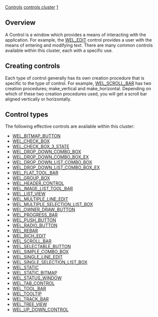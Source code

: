 [[Property:title|Controls]]
[[Property:link_title|controls cluster]]
[[Property:weight|1]]
==Overview==

A Control is a window which provides a means of interacting with the application. For example, the [[ref:libraries/wel/reference/wel_edit_chart|WEL_EDIT]]  control provides a user with the means of entering and modifying text. There are many common controls available within this cluster, each with a specific use.

{{note| '''Note:''' Each control inherits from [[ref:libraries/wel/reference/wel_control_chart|WEL_CONTROL]]  which is a descendent of [[ref:libraries/wel/reference/wel_window_chart|WEL_WINDOW]]  This provides the control with a large number of general features (including full window functionality). Each control also provides its own feature set which give access to specific properties of that control. }}

==Creating controls==

Each type of control generally has its own creation procedure that is specific to the type of control. For example, [[ref:libraries/wel/reference/wel_scroll_bar_chart|WEL_SCROLL_BAR]]  has two creation procedures; make_vertical and make_horizontal. Depending on which of these two creation procedures used, you will get a scroll bar aligned vertically or horizontally. 

==Control types==

The following effective controls are available within this cluster:
* [[ref:libraries/wel/reference/wel_bitmap_button_chart|WEL_BITMAP_BUTTON]] 
*  [[WEL_CHECKBOX|WEL_CHECK_BOX]]  
*  [[WEL_CHECK_BOX_3_STATE|WEL_CHECK_BOX_3_STATE]]  
* [[ref:libraries/wel/reference/wel_drop_down_combo_box_chart|WEL_DROP_DOWN_COMBO_BOX]] 
* [[ref:libraries/wel/reference/wel_drop_down_combo_box_ex_chart|WEL_DROP_DOWN_COMBO_BOX_EX]] 
* [[ref:libraries/wel/reference/wel_drop_down_list_combo_box_chart|WEL_DROP_DOWN_LIST_COMBO_BOX]] 
* [[ref:libraries/wel/reference/wel_drop_down_list_combo_box_ex_chart|WEL_DROP_DOWN_LIST_COMBO_BOX_EX]] 
* [[ref:libraries/wel/reference/wel_flat_tool_bar_chart|WEL_FLAT_TOOL_BAR]] 
*  [[WEL_GROUP_BOX|WEL_GROUP_BOX]]  
* [[ref:libraries/wel/reference/wel_header_control_chart|WEL_HEADER_CONTROL]] 
* [[ref:libraries/wel/reference/wel_imagelist_tool_bar_chart|WEL_IMAGE_LIST_TOOL_BAR]] 
*  [[WEL_LIST_VIEW|WEL_LIST_VIEW]]  
*  [[WEL_MULTIPLE_LINE_EDIT|WEL_MULTIPLE_LINE_EDIT]]  
*  [[WEL_MULTIPLE_SELECTION_LIST_BOX|WEL_MULTIPLE_SELECTION_LIST_BOX]]  
* [[ref:libraries/wel/reference/wel_owner_draw_button_chart|WEL_OWNER_DRAW_BUTTON]] 
*  [[WEL_PROGRESS_BAR|WEL_PROGRESS_BAR]]  
*  [[WEL_PUSH_BUTTON|WEL_PUSH_BUTTON]]  
*  [[WEL_RADIO_BUTTON|WEL_RADIO_BUTTON]]  
* [[ref:libraries/wel/reference/wel_rebar_chart|WEL_REBAR]] 
* [[ref:libraries/wel/reference/wel_rich_edit_chart|WEL_RICH_EDIT]] 
*  [[WEL_SCROLL_BAR|WEL_SCROLL_BAR]]  
* [[ref:libraries/wel/reference/wel_selectable_button_chart|WEL_SELECTABLE_BUTTON]] 
* [[ref:libraries/wel/reference/wel_simple_combo_box_chart|WEL_SIMPLE_COMBO_BOX]] 
*  [[WEL_SINGLE_LINE_EDIT|WEL_SINGLE_LINE_EDIT]]  
*  [[WEL_SINGLE_SELECTION_LIST_BOX|WEL_SINGLE_SELECTION_LIST_BOX]]  
* [[ref:libraries/wel/reference/wel_static_chart|WEL_STATIC]] 
* [[ref:libraries/wel/reference/wel_static_bitmap_chart|WEL_STATIC_BITMAP]] 
* [[ref:libraries/wel/reference/wel_status_window_chart|WEL_STATUS_WINDOW]] 
* [[ref:libraries/wel/reference/wel_tab_control_chart|WEL_TAB_CONTROL]] 
* [[ref:libraries/wel/reference/wel_tool_bar_chart|WEL_TOOL_BAR]] 
*  [[WEL_TOOLTIP|WEL_TOOLTIP]]  
*  [[WEL_TRACK_BAR|WEL_TRACK_BAR]]  
* [[ref:libraries/wel/reference/wel_tree_view_chart|WEL_TREE_VIEW]] 
*  [[WEL_UP_DOWN_CONTROL|WEL_UP_DOWN_CONTROL]]  




